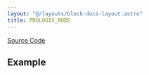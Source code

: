 ```yaml
---
layout: "@/layouts/block-docs-layout.astro"
title: PROLOGIX_MODE
---
```



<PythonDocsDisplay docstring={docstring} />

[Source Code](https://github.com/flojoy-ai/blocks/blob/main/blocks/IO/PROTOCOLS/GPIB/PROLOGIX/PROLOGIX_MODE/PROLOGIX_MODE.py)

## Example
